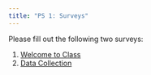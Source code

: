 ```yaml
---
title: "PS 1: Surveys"
---
```


Please fill out the following two surveys:

1. [Welcome to Class](https://forms.gle/oS7uKfKRvPwj1DbBA)
1. [Data Collection](https://forms.gle/aEVYreH3XxUmZovf8)
